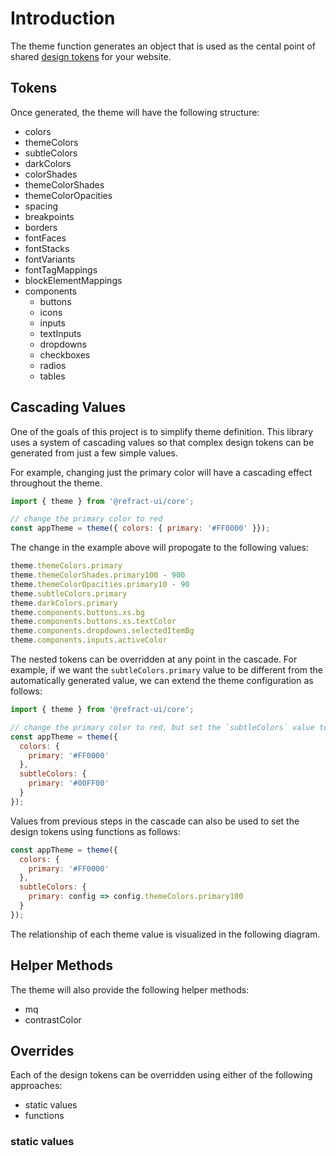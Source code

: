 # Introduction


The theme function generates an object that is used as the cental point of
shared [design tokens](https://css-tricks.com/what-are-design-tokens/) for your website.

## Tokens

Once generated, the theme will have the following structure:

* colors
* themeColors
* subtleColors
* darkColors
* colorShades
* themeColorShades
* themeColorOpacities
* spacing
* breakpoints
* borders
* fontFaces
* fontStacks
* fontVariants
* fontTagMappings
* blockElementMappings
* components
  * buttons
  * icons
  * inputs
  * textInputs
  * dropdowns
  * checkboxes
  * radios
  * tables

## Cascading Values

One of the goals of this project is to simplify theme definition. This library
uses a system of cascading values so that complex design tokens can be
generated from just a few simple values.

For example, changing just the primary color will have a cascading effect
throughout the theme.

```js
import { theme } from '@refract-ui/core';

// change the primary color to red
const appTheme = theme({ colors: { primary: '#FF0000' }});
```

The change in the example above will propogate to the following values:

``` js
theme.themeColors.primary
theme.themeColorShades.primary100 - 900
theme.themeColorOpacities.primary10 - 90
theme.subtleColors.primary
theme.darkColors.primary
theme.components.buttons.xs.bg
theme.components.buttons.xs.textColor
theme.components.dropdowns.selectedItemBg
theme.components.inputs.activeColor
```

The nested tokens can be overridden at any point in the cascade. For example,
if we want the `subtleColors.primary` value to be different from the
automatically generated value, we can extend the theme configuration as
follows:

``` js
import { theme } from '@refract-ui/core';

// change the primary color to red, but set the `subtleColors` value to green
const appTheme = theme({ 
  colors: { 
    primary: '#FF0000'
  },
  subtleColors: {
    primary: '#00FF00'
  }
});
```

Values from previous steps in the cascade can also be used to set the design
tokens using functions as follows:

``` js
const appTheme = theme({
  colors: { 
    primary: '#FF0000'
  },
  subtleColors: {
    primary: config => config.themeColors.primary100
  }
});
```

The relationship of each theme value is visualized in the following diagram.

<Story
  id="docs-themediagram--overview"
/>

## Helper Methods

The theme will also provide the following helper methods:

* mq
* contrastColor

## Overrides

Each of the design tokens can be overridden using either of the following approaches:

* static values
* functions

### static values
